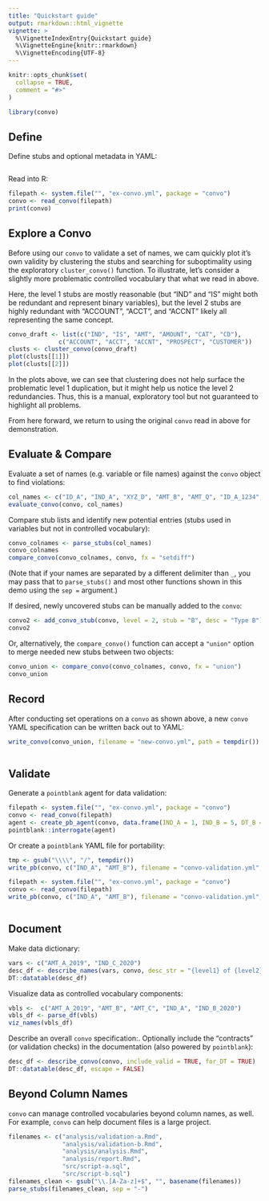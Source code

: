 ```yaml
---
title: "Quickstart guide"
output: rmarkdown::html_vignette
vignette: >
  %\VignetteIndexEntry{Quickstart guide}
  %\VignetteEngine{knitr::rmarkdown}
  %\VignetteEncoding{UTF-8}
---
```


```r
knitr::opts_chunk$set(
  collapse = TRUE,
  comment = "#>"
)
```

```r
library(convo)
```

## Define

Define stubs and optional metadata in YAML:

```yaml
```

Read into R:

```r
filepath <- system.file("", "ex-convo.yml", package = "convo")
convo <- read_convo(filepath)
print(convo)
```

## Explore a Convo

Before using our `convo` to validate a set of names, we cam quickly plot it's own validity by clustering the stubs and searching for suboptimality using the exploratory `cluster_convo()` function. To illustrate, let's consider a slightly more problematic controlled vocabulary that what we read in above.

Here, the level 1 stubs are mostly reasonable (but "IND" and "IS" might both be redundant and represent binary variables), but the level 2 stubs are highly redundant with "ACCOUNT", "ACCT", and "ACCNT" likely all representing the same concept.

```r
convo_draft <- list(c("IND", "IS", "AMT", "AMOUNT", "CAT", "CD"),
              c("ACCOUNT", "ACCT", "ACCNT", "PROSPECT", "CUSTOMER"))
clusts <- cluster_convo(convo_draft)
plot(clusts[[1]])
plot(clusts[[2]])
```

In the plots above, we can see that clustering does not help surface the problematic level 1 duplication, but it might help us notice the level 2 redundancies. Thus, this is a manual, exploratory tool but not guaranteed to highlight all problems.

From here forward, we return to using the original `convo` read in above for demonstration.

## Evaluate & Compare 

Evaluate a set of names (e.g. variable or file names) against the `convo` object to find violations:

```r
col_names <- c("ID_A", "IND_A", "XYZ_D", "AMT_B", "AMT_Q", "ID_A_1234", "ID_A_12")
evaluate_convo(convo, col_names)
```

Compare stub lists and identify new potential entries (stubs used in variables but not in controlled vocabulary):

```r
convo_colnames <- parse_stubs(col_names)
convo_colnames
compare_convo(convo_colnames, convo, fx = "setdiff")
```

(Note that if your names are separated by a different delimiter than `_`, you may pass that to `parse_stubs()` and most other functions shown in this demo using the `sep =` argument.)

If desired, newly uncovered stubs can be manually added to the `convo`:

```r
convo2 <- add_convo_stub(convo, level = 2, stub = "B", desc = "Type B")
convo2 
```

Or, alternatively, the `compare_convo()` function can accept a `"union"` option to merge needed new stubs between two objects:

```r
convo_union <- compare_convo(convo_colnames, convo, fx = "union")
convo_union
```

## Record

After conducting set operations on a `convo` as shown above, a new `convo` YAML specification can be written back out to YAML:

```r
write_convo(convo_union, filename = "new-convo.yml", path = tempdir())
```

```yaml
```

## Validate 

Generate a `pointblank` agent for data validation:

```r
filepath <- system.file("", "ex-convo.yml", package = "convo")
convo <- read_convo(filepath)
agent <- create_pb_agent(convo, data.frame(IND_A = 1, IND_B = 5, DT_B = as.Date("2020-01-01")))
pointblank::interrogate(agent)
```

Or create a `pointblank` YAML file for portability: 

```r
tmp <- gsub("\\\\", "/", tempdir())
write_pb(convo, c("IND_A", "AMT_B"), filename = "convo-validation.yml", path = tmp)
```

```r
filepath <- system.file("", "ex-convo.yml", package = "convo")
convo <- read_convo(filepath)
write_pb(convo, c("IND_A", "AMT_B"), filename = "convo-validation.yml", path = tempdir())
```

```yaml
```

## Document

Make data dictionary:

```r
vars <- c("AMT_A_2019", "IND_C_2020")
desc_df <- describe_names(vars, convo, desc_str = "{level1} of {level2} in given year")
DT::datatable(desc_df)
```

Visualize data as controlled vocabulary components:

```r
vbls <-  c("AMT_A_2019", "AMT_B", "AMT_C", "IND_A", "IND_B_2020")
vbls_df <- parse_df(vbls)
viz_names(vbls_df)
```

Describe an overall `convo` specification:. Optionally include the "contracts" (or validation checks) in the documentation (also powered by `pointblank`):

```r
desc_df <- describe_convo(convo, include_valid = TRUE, for_DT = TRUE)
DT::datatable(desc_df, escape = FALSE)
```

## Beyond Column Names

`convo` can manage controlled vocabularies beyond column names, as well. For example, `convo` can help document files is a large project. 

```r
filenames <- c("analysis/validation-a.Rmd",
               "analysis/validation-b.Rmd",
               "analysis/analysis.Rmd",
               "analysis/report.Rmd",
               "src/script-a.sql",
               "src/script-b.sql")
filenames_clean <- gsub("\\.[A-Za-z]+$", "", basename(filenames))
parse_stubs(filenames_clean, sep = "-")
```




